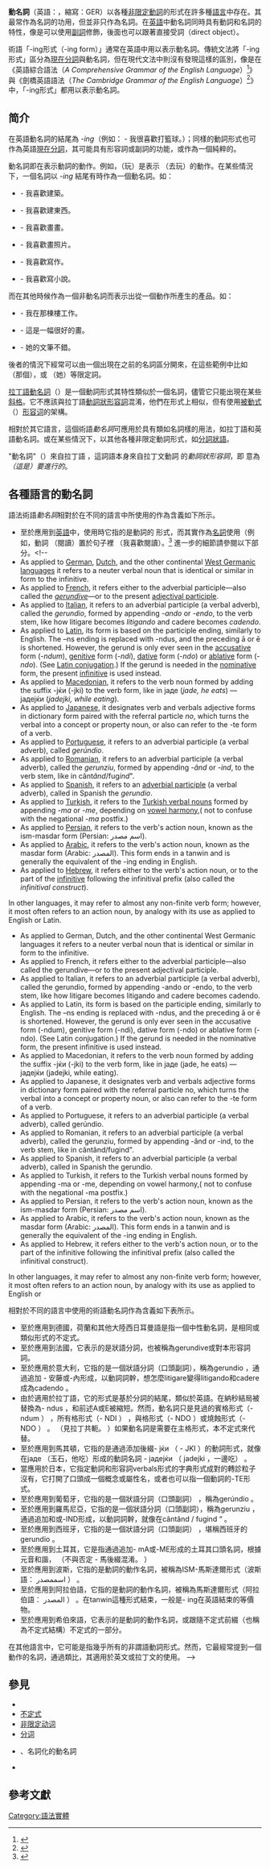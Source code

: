 {{Trivia|time=2017-12-14T06:35:39+00:00}}

'''動名詞'''（英語：{{lang|en|gerund}}，縮寫：GER）以各種[[非限定動詞|非限定動詞]]的形式在許多種[[語言|語言]]中存在。其最常作為名詞的功用，但並非只作為名詞。在[[英語|英語]]中動名詞同時具有動詞和名詞的特性，像是可以使用[[副詞|副詞]]修飾，後面也可以跟著直接受詞（direct object）。

術語「-ing形式（-ing form）」通常在英語中用以表示動名詞。傳統文法將「-ing形式」區分為[[分詞|現在分詞]]與動名詞，但在現代文法中則沒有發現這樣的區別，像是在《英語綜合語法（''A Comprehensive Grammar of the English Language''）<ref>{{Cite book|chapter=|url=https://www.worldcat.org/oclc/11533395|publisher=Longman|date=1985|location=London|isbn=0-582-51734-6|oclc=11533395|last=Quirk, Randolph.|title=A Comprehensive grammar of the English language|first=|year=|pages=|access-date=2020-05-08|archive-date=2022-01-10|archive-url=https://web.archive.org/web/20220110075122/http://www.worldcat.org/oclc/11533395|dead-url=no}}</ref>》與《劍橋英語語法（''The Cambridge Grammar of the English Language''）<ref>{{Cite book|chapter=|url=https://www.worldcat.org/title/cambridge-grammar-of-the-english-language/oclc/46641801|publisher=Cambridge University Press|date=2002|location=Cambridge, UK; New York|isbn=978-0-521-43146-0|oclc=46641801|first=Rodney D|last=Huddleston|first2=Geoffrey K|last2=Pullum|title=The Cambridge Grammar of the English Language|year=|pages=|access-date=2020-05-08|archive-date=2020-09-27|archive-url=https://web.archive.org/web/20200927193417/https://www.worldcat.org/title/cambridge-grammar-of-the-english-language/oclc/46641801|dead-url=no}}</ref>》中，「-ing形式」都用以表示動名詞。

==简介==
在英語動名詞的結尾為 ''-ing''（例如：{{lang|en|I enjoy playing basketball.}} - 我很喜歡打籃球。）；同樣的動詞形式也可作為英語[[現在分詞|現在分詞]]，其可能具有形容詞或副詞的功能，或作為一個純粹的{{link-en|動詞性名詞|Verbal noun}}。

動名詞即在表示動詞的動作。例如，''{{lang|en|playing}}''（玩）是表示 ''{{lang|en|to play}}''（去玩）的動作。在某些情況下，一個名詞以 ''-ing'' 結尾有時作為一個動名詞。如：

* {{lang|en|I like building.}} - 我喜歡建築。
* {{lang|en|I like building things.}} - 我喜歡建東西。
* {{lang|en|I like painting.}} - 我喜歡畫畫。
* {{lang|en|I like painting pictures.}} - 我喜歡畫照片。
* {{lang|en|I like writing.}} - 我喜歡寫作。
* {{lang|en|I like writing novels.}} - 我喜歡寫小說。

而在其他時候作為一個非動名詞而表示出從一個動作所產生的產品。如：

* {{lang|en|I work in that building.}} - 我在那棟樓工作。
* {{lang|en|That is a good painting.}} - 這是一幅很好的畫。
* {{lang|en|Her writing is good.}} - 她的文筆不錯。

後者的情況下經常可以由一個出現在{{link-en|限定詞|determiner}}之前的名詞區分開來，在這些範例中比如 ''{{lang|en|that}}''（那個），或 ''{{lang|en|her}}''（她）等限定詞。

[[拉丁语动词|拉丁語動名詞]]（{{lang|en|gerundium}}）是一個動詞形式其特性類似於一個名詞，儘管它只能出現在某些[[斜格|斜格]]。它不應該與拉丁語[[動詞狀形容詞|動詞狀形容詞]]混淆，他們在形式上相似，但有使用[[被動語态|被動式]]（{{lang|en|Passive voice}}）[[形容词|形容词]]的架構。

相對於其它語言，這個術語''動名詞''可應用於具有類如名詞樣的用法，如拉丁語和英語動名詞。或在某些情況下，以其他各種非限定動詞形式，如[[分词|分詞狀語]]。

"動名詞"（{{lang|en|gerund}}）來自拉丁語 ''{{lang|en|gerundium}}''，這詞語本身來自拉丁文動詞 ''{{lang|en|gero}}'' 的''動詞狀形容詞''，即 ''{{lang|en|gerundus}}'' 意為''（這是）要進行的''。

==各種語言的動名詞==
語法術語''動名詞''相對於在不同的語言中所使用的作為含義如下所示。

*至於應用到[[英語|英語]]中，使用時它指的是動詞的 {{link-en|-ing}} 形式，而其實作為[[名詞|名詞]]使用（例如，動詞 ''{{lang|en|reading}}''（閱讀）置於句子裡 ''{{lang|en|I enjoy reading}}''（我喜歡閱讀）。<ref>{{cite web| accessdate = 2014-03-19| publisher = WordNet 1.7.1| title = Merriam-Websterdefinition| url = http://www.merriam-webster.com/dictionary/gerund| quote = A noun formed from a verb (such as the '-ing' form of an English verb when used as a noun).| archive-date = 2020-11-11| archive-url = https://web.archive.org/web/20201111220400/https://www.merriam-webster.com/dictionary/gerund| dead-url = no}}</ref> 進一步的細節請參閱以下部分。<!--
* As applied to [[German_language|German]], [[Dutch_language|Dutch]], and the other continental [[West_Germanic_languages|West Germanic languages]] it refers to a neuter verbal noun that is identical or similar in form to the infinitive.
* As applied to [[French_language|French]], it refers either to the adverbial participle—also called the ''[[gerundive|gerundive]]''—or to the present [[adjectival_participle|adjectival participle]].
* As applied to [[Italian_language|Italian]], it refers to an adverbial participle (a verbal adverb), called the ''gerundio'', formed by appending ''-ando'' or ''-endo'', to the verb stem, like how litigare becomes ''litigando'' and cadere becomes ''cadendo''.
* As applied to [[Latin|Latin]], its form is based on the participle ending, similarly to English. The –ns ending is replaced with -ndus, and the preceding ā or ē is shortened. However, the gerund is only ever seen in the [[accusative|accusative]] form (-''ndum''), [[genitive|genitive]] form (-''ndi''), [[dative|dative]] form (-''ndo'') or [[ablative|ablative]] form (-''ndo''). (See [[Latin_conjugation#The_gerund|Latin conjugation]].) If the gerund is needed in the [[nominative|nominative]] form, the present [[infinitive|infinitive]] is used instead.
* As applied to [[Macedonian_language|Macedonian]], it refers to the verb noun formed by adding the suffix -јќи (-jki) to the verb form, like in јаде (''jade, he eats'') — јадејќи (''jadejki, while eating'').
* As applied to [[Japanese_language|Japanese]], it designates verb and verbals adjective forms in dictionary form paired with the referral particle ''no'', which turns the verbal into a concept or property noun, or also can refer to the -te form of a verb.
* As applied to [[Portuguese_language|Portuguese]], it refers to an adverbial participle (a verbal adverb), called ''gerúndio''.
* As applied to [[Romanian_language|Romanian]], it refers to an adverbial participle (a verbal adverb), called the ''gerunziu'', formed by appending ''-ând'' or ''-ind'', to the verb stem, like in cânt''ând''/fug''ind''".
* As applied to [[Spanish_language|Spanish]], it refers to an [[adverbial_participle|adverbial participle]] (a verbal adverb), called in Spanish the ''gerundio''.
* As applied to [[Turkish_language|Turkish]], it refers to the [[Turkish_grammar#Verbal_nouns|Turkish verbal nouns]] formed by appending ''-ma'' or ''-me'', depending on [[vowel_harmony|vowel harmony]],( not to confuse with the negational ''-ma'' postfix.) 
* As applied to [[Persian_language|Persian]], it refers to the verb's action noun, known as the ism-masdar form (Persian: اسم مصدر).
* As applied to [[Arabic_language|Arabic]], it refers to the verb's action noun, known as the masdar form (Arabic: المصدر). This form ends in a tanwin and is generally the equivalent of the -ing ending in English.
* As applied to [[Hebrew_language|Hebrew]], it refers either to the verb's action noun, or to the part of the [[infinitive|infinitive]] following the infinitival prefix (also called the ''infinitival construct'').

In other languages, it may refer to almost any non-finite verb form; however, it most often refers to an action noun, by analogy with its use as applied to English or Latin.

*As applied to German, Dutch, and the other continental West Germanic languages it refers to a neuter verbal noun that is identical or similar in form to the infinitive.
*As applied to French, it refers either to the adverbial participle—also called the gerundive—or to the present adjectival participle.
*As applied to Italian, it refers to an adverbial participle (a verbal adverb), called the gerundio, formed by appending -ando or -endo, to the verb stem, like how litigare becomes litigando and cadere becomes cadendo.
*As applied to Latin, its form is based on the participle ending, similarly to English. The –ns ending is replaced with -ndus, and the preceding ā or ē is shortened. However, the gerund is only ever seen in the accusative form (-ndum), genitive form (-ndi), dative form (-ndo) or ablative form (-ndo). (See Latin conjugation.) If the gerund is needed in the nominative form, the present infinitive is used instead.
*As applied to Macedonian, it refers to the verb noun formed by adding the suffix -јќи (-jki) to the verb form, like in јаде (jade, he eats) — јадејќи (jadejki, while eating).
*As applied to Japanese, it designates verb and verbals adjective forms in dictionary form paired with the referral particle no, which turns the verbal into a concept or property noun, or also can refer to the -te form of a verb.
*As applied to Portuguese, it refers to an adverbial participle (a verbal adverb), called gerúndio.
*As applied to Romanian, it refers to an adverbial participle (a verbal adverb), called the gerunziu, formed by appending -ând or -ind, to the verb stem, like in cântând/fugind".
*As applied to Spanish, it refers to an adverbial participle (a verbal adverb), called in Spanish the gerundio.
*As applied to Turkish, it refers to the Turkish verbal nouns formed by appending -ma or -me, depending on vowel harmony,( not to confuse with the negational -ma postfix.)
*As applied to Persian, it refers to the verb's action noun, known as the ism-masdar form (Persian: اسم مصدر).
*As applied to Arabic, it refers to the verb's action noun, known as the masdar form (Arabic: المصدر). This form ends in a tanwin and is generally the equivalent of the -ing ending in English.
*As applied to Hebrew, it refers either to the verb's action noun, or to the part of the infinitive following the infinitival prefix (also called the infinitival construct).

In other languages, it may refer to almost any non-finite verb form; however, it most often refers to an action noun, by analogy with its use as applied to English or 

相對於不同的語言中使用的術語動名詞作為含義如下表所示。

*至於應用到德國，荷蘭和其他大陸西日耳曼語是指一個中性動名詞，是相同或類似形式的不定式。
*至於應用到法國，它表示的是狀語分詞，也被稱為gerundive或對本形容詞詞。
*至於應用於意大利，它指的是一個狀語分詞（口頭副詞），稱為gerundio ，通過追加 - 安藤或-內形成，以動詞詞幹，想怎麼litigare變得litigando和cadere成為cadendo 。
*由於適用於拉丁語，它的形式是基於分詞的結尾，類似於英語。在納秒結局被替換為- ndus ，和前述A或E被縮短。然而，動名詞只是見過的賓格形式（- ndum ） ，所有格形式（- NDI ） ，與格形式（- NDO ）或燒蝕形式（- NDO ） 。 （見拉丁共軛。 ）如果動名詞是需要在主格形式，本不定式來代替。
*至於應用到馬其頓，它指的是通過添加後綴- јќи （ - JKI ）的動詞形式，就像在јаде （玉石，他吃）形成的動詞名詞 - јадејќи （ jadejki ，一邊吃） 。
*當應用於日本，它指定動詞和形容詞verbals形式的字典形式成對的轉診粒子沒有，它打開了口頭成一個概念或屬性名，或者也可以指一個動詞的-TE形式。
*至於應用到葡萄牙，它指的是一個狀語分詞（口頭副詞） ，稱為gerúndio 。
*至於應用到羅馬尼亞，它指的是一個狀語分詞（口頭副詞），稱為gerunziu ，通過追加和或-IND形成，以動詞詞幹，就像在cântând / fugind “ 。
*至於應用到西班牙，它指的是一個狀語分詞（口頭副詞） ，堪稱西班牙的gerundio 。
*至於應用到土耳其，它是指通過追加- mA或-ME形成的土耳其口頭名詞，根據元音和諧， （不與否定 - 馬後綴混淆。 ）
*至於應用到波斯，它指的是動詞的動作名詞，被稱為ISM-馬斯達爾形式（波斯語： اسممصدر ） 。
*至於應用到阿拉伯語，它指的是動詞的動作名詞，被稱為馬斯達爾形式（阿拉伯語： المصدر ） 。在tanwin這種形式結束，一般是- ing在英語結束的等價物。
*至於應用到希伯來語，它表示的是動詞的動作名詞，或跟隨不定式前綴（也稱為不定式結構）不定式的一部分。

在其他語言中，它可能是指幾乎所有的非謂語動詞形式。然而，它最經常提到一個動作的名詞，通過類比，其適用於英文或拉丁文的使用。
-->

==參見==
{{Wikibooks}}
{{Wiktionary}}
* {{link-en|動詞狀形容詞|Gerundive}}
* [[不定式|不定式]]
* [[非限定动词|非限定动词]]
* [[分词|分词]]
* {{link-en|動詞性名詞|Verbal noun}}、名詞化的動名詞
* {{link-en|-ing|-ing}}

==參考文獻==
{{reflist}}

{{lexical categories|state=collapsed}}

[[Category:語法實體|Category:語法實體]]
